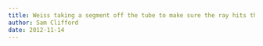 ```yaml
---
title: Weiss taking a segment off the tube to make sure the ray hits the viewer
author: Sam Clifford
date: 2012-11-14
---
```


